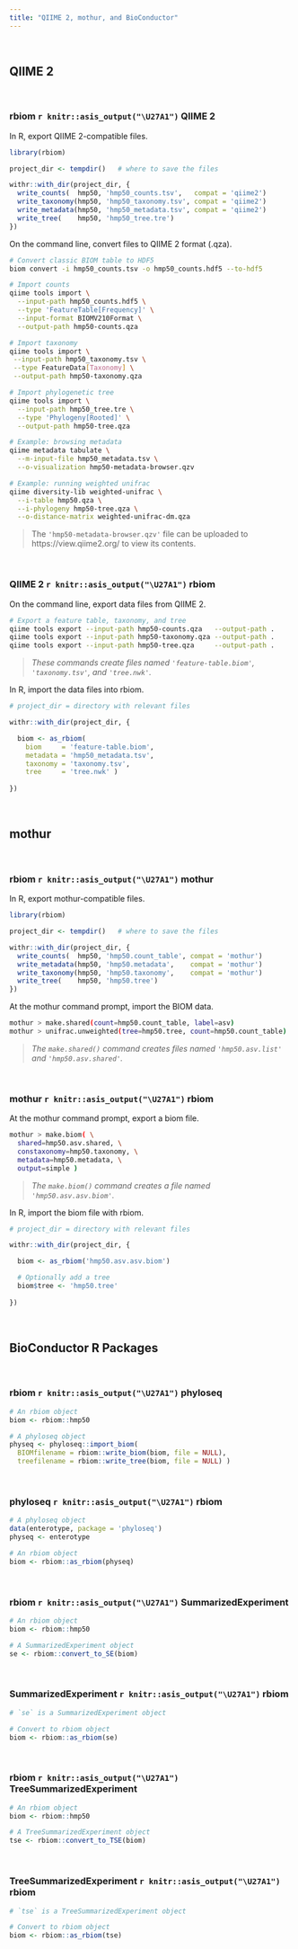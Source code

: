 ```yaml
---
title: "QIIME 2, mothur, and BioConductor"
---
```



<br>

## QIIME 2

<br>

### rbiom `r knitr::asis_output("\U27A1")` QIIME 2

In R, export QIIME 2-compatible files.

```r
library(rbiom)

project_dir <- tempdir()   # where to save the files

withr::with_dir(project_dir, {
  write_counts(  hmp50, 'hmp50_counts.tsv',   compat = 'qiime2')
  write_taxonomy(hmp50, 'hmp50_taxonomy.tsv', compat = 'qiime2')
  write_metadata(hmp50, 'hmp50_metadata.tsv', compat = 'qiime2')
  write_tree(    hmp50, 'hmp50_tree.tre')
})

```

On the command line, convert files to QIIME 2 format (.qza).

```bash
# Convert classic BIOM table to HDF5
biom convert -i hmp50_counts.tsv -o hmp50_counts.hdf5 --to-hdf5

# Import counts
qiime tools import \
  --input-path hmp50_counts.hdf5 \
  --type 'FeatureTable[Frequency]' \
  --input-format BIOMV210Format \
  --output-path hmp50-counts.qza

# Import taxonomy
qiime tools import \
 --input-path hmp50_taxonomy.tsv \
 --type FeatureData[Taxonomy] \
 --output-path hmp50-taxonomy.qza

# Import phylogenetic tree
qiime tools import \
  --input-path hmp50_tree.tre \
  --type 'Phylogeny[Rooted]' \
  --output-path hmp50-tree.qza

# Example: browsing metadata
qiime metadata tabulate \
  --m-input-file hmp50_metadata.tsv \
  --o-visualization hmp50-metadata-browser.qzv

# Example: running weighted unifrac
qiime diversity-lib weighted-unifrac \
  --i-table hmp50.qza \
  --i-phylogeny hmp50-tree.qza \
  --o-distance-matrix weighted-unifrac-dm.qza
```

> The `'hmp50-metadata-browser.qzv'` file can be uploaded to https://view.qiime2.org/ to view its contents.


<br>

### QIIME 2 `r knitr::asis_output("\U27A1")` rbiom

On the command line, export data files from QIIME 2.

```bash
# Export a feature table, taxonomy, and tree
qiime tools export --input-path hmp50-counts.qza   --output-path .
qiime tools export --input-path hmp50-taxonomy.qza --output-path .
qiime tools export --input-path hmp50-tree.qza     --output-path .
```

> *These commands create files named `'feature-table.biom'`, 
`'taxonomy.tsv'`, and `'tree.nwk'`.*

In R, import the data files into rbiom.

```r
# project_dir = directory with relevant files

withr::with_dir(project_dir, {

  biom <- as_rbiom(
    biom     = 'feature-table.biom', 
    metadata = 'hmp50_metadata.tsv', 
    taxonomy = 'taxonomy.tsv', 
    tree     = 'tree.nwk' )
  
})
```



<br>

## mothur

<br>

### rbiom `r knitr::asis_output("\U27A1")` mothur

In R, export mothur-compatible files.

```r
library(rbiom)

project_dir <- tempdir()   # where to save the files

withr::with_dir(project_dir, {
  write_counts(  hmp50, 'hmp50.count_table', compat = 'mothur')
  write_metadata(hmp50, 'hmp50.metadata',    compat = 'mothur')
  write_taxonomy(hmp50, 'hmp50.taxonomy',    compat = 'mothur')
  write_tree(    hmp50, 'hmp50.tree')
})
```

At the mothur command prompt, import the BIOM data.

```bash
mothur > make.shared(count=hmp50.count_table, label=asv)
mothur > unifrac.unweighted(tree=hmp50.tree, count=hmp50.count_table)
```

> *The `make.shared()` command creates files named `'hmp50.asv.list'` and `'hmp50.asv.shared'`.*



<br>

### mothur `r knitr::asis_output("\U27A1")` rbiom

At the mothur command prompt, export a biom file.

```bash
mothur > make.biom( \
  shared=hmp50.asv.shared, \
  constaxonomy=hmp50.taxonomy, \
  metadata=hmp50.metadata, \
  output=simple )
```

> *The `make.biom()` command creates a file named `'hmp50.asv.asv.biom'`.*

In R, import the biom file with rbiom.

```r
# project_dir = directory with relevant files

withr::with_dir(project_dir, {

  biom <- as_rbiom('hmp50.asv.asv.biom')

  # Optionally add a tree
  biom$tree <- 'hmp50.tree'
  
})
```



<br>

## BioConductor R Packages

<br>

### rbiom `r knitr::asis_output("\U27A1")` phyloseq

```r
# An rbiom object
biom <- rbiom::hmp50

# A phyloseq object
physeq <- phyloseq::import_biom(
  BIOMfilename = rbiom::write_biom(biom, file = NULL), 
  treefilename = rbiom::write_tree(biom, file = NULL) )
```

<br>

### phyloseq `r knitr::asis_output("\U27A1")` rbiom

```r
# A phyloseq object
data(enterotype, package = 'phyloseq')
physeq <- enterotype

# An rbiom object
biom <- rbiom::as_rbiom(physeq)
```



<br>

### rbiom `r knitr::asis_output("\U27A1")` SummarizedExperiment

```r
# An rbiom object
biom <- rbiom::hmp50

# A SummarizedExperiment object
se <- rbiom::convert_to_SE(biom)
```

<br>

### SummarizedExperiment `r knitr::asis_output("\U27A1")` rbiom

```r
# `se` is a SummarizedExperiment object

# Convert to rbiom object
biom <- rbiom::as_rbiom(se)
```


<br>

### rbiom `r knitr::asis_output("\U27A1")` TreeSummarizedExperiment

```r
# An rbiom object
biom <- rbiom::hmp50

# A TreeSummarizedExperiment object
tse <- rbiom::convert_to_TSE(biom)
```

<br>

### TreeSummarizedExperiment `r knitr::asis_output("\U27A1")` rbiom

```r
# `tse` is a TreeSummarizedExperiment object

# Convert to rbiom object
biom <- rbiom::as_rbiom(tse)
```
